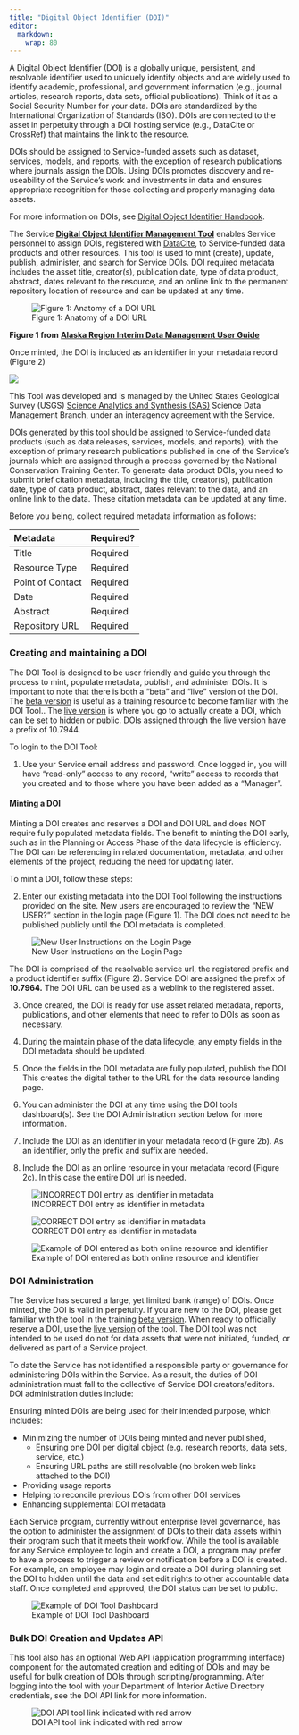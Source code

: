 ```yaml
---
title: "Digital Object Identifier (DOI)"
editor: 
  markdown: 
    wrap: 80
---
```


A Digital Object Identifier (DOI) is a globally unique, persistent, and
resolvable identifier used to uniquely identify objects and are widely used to
identify academic, professional, and government information (e.g., journal
articles, research reports, data sets, official publications). Think of it as a
Social Security Number for your data. DOIs are standardized by the International
Organization of Standards (ISO). DOIs are connected to the asset in perpetuity
through a DOI hosting service (e.g., DataCite or CrossRef) that maintains the
link to the resource.

DOIs should be assigned to Service-funded assets such as dataset, services,
models, and reports, with the exception of research publications where journals
assign the DOIs. Using DOIs promotes discovery and re-useability of the
Service’s work and investments in data and ensures appropriate recognition for
those collecting and properly managing data assets.

For more information on DOIs, see [Digital Object Identifier
Handbook](https://www.doi.org/hb.html).

The Service [**Digital Object Identifier Management
Tool**](https://www1.usgs.gov/fws/doi/) enables Service personnel to assign
DOIs, registered with [DataCite](https://datacite.org/), to Service-funded data
products and other resources. This tool is used to mint (create), update,
publish, administer, and search for Service DOIs. DOI required metadata includes
the asset title, creator(s), publication date, type of data product, abstract,
dates relevant to the resource, and an online link to the permanent repository
location of resource and can be updated at any time.

![Figure 1: Anatomy of a DOI URL](../assets/doi_url_anatomy.png)

**Figure 1 from** [**Alaska Region Interim Data Management User
Guide**](https://ak-region-dst.gitbook.io/alaska-region-interim-data-management-user-guide/sharing/obtaining-a-digital-object-identifier-doi)

Once minted, the DOI is included as an identifier in your metadata record
(Figure 2)

![](../assets/doi_identifier_metadata.png)

This Tool was developed and is managed by the United States Geological Survey
(USGS) [Science Analytics and Synthesis
(SAS)](https://www.usgs.gov/core-science-systems/science-analytics-and-synthesis)
Science Data Management Branch, under an interagency agreement with the Service.

DOIs generated by this tool should be assigned to Service-funded data products
(such as data releases, services, models, and reports), with the exception of
primary research publications published in one of the Service’s journals which
are assigned through a process governed by the National Conservation Training
Center. To generate data product DOIs, you need to submit brief citation
metadata, including the title, creator(s), publication date, type of data
product, abstract, dates relevant to the data, and an online link to the data.
These citation metadata can be updated at any time.

Before you being, collect required metadata information as follows:

| Metadata         | Required? |
|:-----------------|:----------|
| Title            | Required  |
| Resource Type    | Required  |
| Point of Contact | Required  |
| Date             | Required  |
| Abstract         | Required  |
| Repository URL   | Required  |

### Creating and maintaining a DOI

The DOI Tool is designed to be user friendly and guide you through the process
to mint, populate metadata, publish, and administer DOIs. It is important to
note that there is both a “beta” and “live” version of the DOI. The [beta
version](https://www1-beta.usgs.gov/fws/doi/) is useful as a training resource
to become familiar with the DOI Tool.. The [live
version](https://www1.usgs.gov/fws/doi/index.htm) is where you go to actually
create a DOI, which can be set to hidden or public. DOIs assigned through the
live version have a prefix of 10.7944.

To login to the DOI Tool:

1.  Use your Service email address and password. Once logged in, you will have
    “read-only” access to any record, “write” access to records that you created
    and to those where you have been added as a “Manager”.

#### Minting a DOI

Minting a DOI creates and reserves a DOI and DOI URL and does NOT require fully
populated metadata fields. The benefit to minting the DOI early, such as in the
Planning or Access Phase of the data lifecycle is efficiency. The DOI can be
referencing in related documentation, metadata, and other elements of the
project, reducing the need for updating later.

To mint a DOI, follow these steps:

2.  Enter our existing metadata into the DOI Tool following the instructions
    provided on the site. New users are encouraged to review the “NEW USER?”
    section in the login page (Figure 1). The DOI does not need to be published
    publicly until the DOI metadata is completed.

![New User Instructions on the Login Page](../assets/doi_login_new_user.png)

The DOI is comprised of the resolvable service url, the registered prefix and a
product identifier suffix (Figure 2). Service DOI are assigned the prefix of
**10.7964.** The DOI URL can be used as a weblink to the registered asset.

3.  Once created, the DOI is ready for use asset related metadata, reports,
    publications, and other elements that need to refer to DOIs as soon as
    necessary.

4.  During the maintain phase of the data lifecycle, any empty fields in the DOI
    metadata should be updated.

5.  Once the fields in the DOI metadata are fully populated, publish the DOI.
    This creates the digital tether to the URL for the data resource landing
    page.

6.  You can administer the DOI at any time using the DOI tools dashboard(s). See
    the DOI Administration section below for more information.

7.  Include the DOI as an identifier in your metadata record (Figure 2b). As an
    identifier, only the prefix and suffix are needed.

8.  Include the DOI as an online resource in your metadata record (Figure 2c).
    In this case the entire DOI url is needed.

![INCORRECT DOI entry as identifier in metadata](../assets/doi_incorrect_doi_identifier.png)

![CORRECT DOI entry as identifier in metadata](../assets/doi_correct_doi_identifier.png)

![Example of DOI entered as both online resource and identifier](../assets/doi_online_resource_identifier.png)

### DOI Administration

The Service has secured a large, yet limited bank (range) of DOIs. Once minted,
the DOI is valid in perpetuity. If you are new to the DOI, please get familiar
with the tool in the training [beta
version](https://www1-beta.usgs.gov/fws/doi/). When ready to officially reserve
a DOI, use the [live version](https://www1.usgs.gov/fws/doi/index.htm) of the
tool. The DOI tool was not intended to be used do not for data assets that were
not initiated, funded, or delivered as part of a Service project.

To date the Service has not identified a responsible party or governance for
administering DOIs within the Service. As a result, the duties of DOI
administration must fall to the collective of Service DOI creators/editors. DOI
administration duties include:

Ensuring minted DOIs are being used for their intended purpose, which includes:

-   Minimizing the number of DOIs being minted and never published,
    -   Ensuring one DOI per digital object (e.g. research reports, data sets,
        service, etc.)
    -   Ensuring URL paths are still resolvable (no broken web links attached to
        the DOI)
-   Providing usage reports
-   Helping to reconcile previous DOIs from other DOI services
-   Enhancing supplemental DOI metadata

Each Service program, currently without enterprise level governance, has the
option to administer the assignment of DOIs to their data assets within their
program such that it meets their workflow. While the tool is available for any
Service employee to login and create a DOI, a program may prefer to have a
process to trigger a review or notification before a DOI is created. For
example, an employee may login and create a DOI during planning set the DOI to
hidden until the data and set edit rights to other accountable data staff. Once
completed and approved, the DOI status can be set to public.

![Example of DOI Tool Dashboard](../assets/doi_doi_tool_dashboard.png)

### Bulk DOI Creation and Updates API

This tool also has an optional Web API (application programming interface)
component for the automated creation and editing of DOIs and may be useful for
bulk creation of DOIs through scripting/programming. After logging into the tool
with your Department of Interior Active Directory credentials, see the DOI API
link for more information.

![DOI API tool link indicated with red arrow](../assets/doi_api_tool_link.png)
